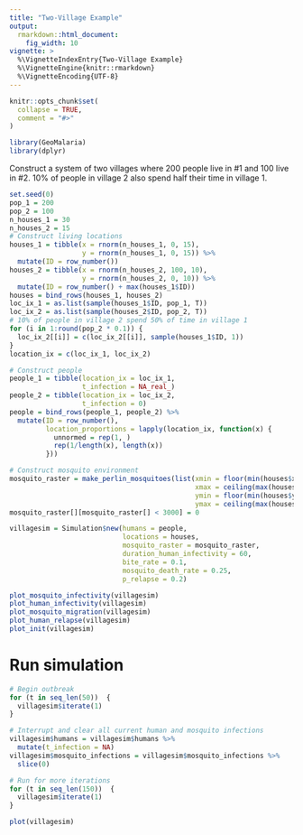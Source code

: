 ```yaml
---
title: "Two-Village Example"
output:
  rmarkdown::html_document:
    fig_width: 10
vignette: >
  %\VignetteIndexEntry{Two-Village Example}
  %\VignetteEngine{knitr::rmarkdown}
  %\VignetteEncoding{UTF-8}
---
```


```r
knitr::opts_chunk$set(
  collapse = TRUE,
  comment = "#>"
)
```

```r
library(GeoMalaria)
library(dplyr)
```

Construct a system of two villages where 200 people live in #1 and 100 live in #2. 10% of people in village 2 also spend half their time in village 1.

```r
set.seed(0)
pop_1 = 200
pop_2 = 100
n_houses_1 = 30
n_houses_2 = 15
# Construct living locations
houses_1 = tibble(x = rnorm(n_houses_1, 0, 15),
                  y = rnorm(n_houses_1, 0, 15)) %>%
  mutate(ID = row_number())
houses_2 = tibble(x = rnorm(n_houses_2, 100, 10),
                  y = rnorm(n_houses_2, 0, 10)) %>%
  mutate(ID = row_number() + max(houses_1$ID))
houses = bind_rows(houses_1, houses_2)
loc_ix_1 = as.list(sample(houses_1$ID, pop_1, T))
loc_ix_2 = as.list(sample(houses_2$ID, pop_2, T))
# 10% of people in village 2 spend 50% of time in village 1
for (i in 1:round(pop_2 * 0.1)) {
  loc_ix_2[[i]] = c(loc_ix_2[[i]], sample(houses_1$ID, 1))
}
location_ix = c(loc_ix_1, loc_ix_2)

# Construct people
people_1 = tibble(location_ix = loc_ix_1,
                  t_infection = NA_real_)
people_2 = tibble(location_ix = loc_ix_2,
                  t_infection = 0)
people = bind_rows(people_1, people_2) %>%
  mutate(ID = row_number(),
         location_proportions = lapply(location_ix, function(x) {
           unnormed = rep(1, )
           rep(1/length(x), length(x))
         }))

# Construct mosquito environment
mosquito_raster = make_perlin_mosquitoes(list(xmin = floor(min(houses$x)),
                                              xmax = ceiling(max(houses$x)),
                                              ymin = floor(min(houses$y)),
                                              ymax = ceiling(max(houses$y))))
mosquito_raster[][mosquito_raster[] < 3000] = 0

villagesim = Simulation$new(humans = people,
                            locations = houses,
                            mosquito_raster = mosquito_raster,
                            duration_human_infectivity = 60,
                            bite_rate = 0.1,
                            mosquito_death_rate = 0.25,
                            p_relapse = 0.2)

plot_mosquito_infectivity(villagesim)
plot_human_infectivity(villagesim)
plot_mosquito_migration(villagesim)
plot_human_relapse(villagesim)
plot_init(villagesim)
```

# Run simulation

```r
# Begin outbreak
for (t in seq_len(50))  {
  villagesim$iterate(1)
}

# Interrupt and clear all current human and mosquito infections
villagesim$humans = villagesim$humans %>%
  mutate(t_infection = NA)
villagesim$mosquito_infections = villagesim$mosquito_infections %>%
  slice(0)

# Run for more iterations
for (t in seq_len(150))  {
  villagesim$iterate(1)
}

plot(villagesim)
```
